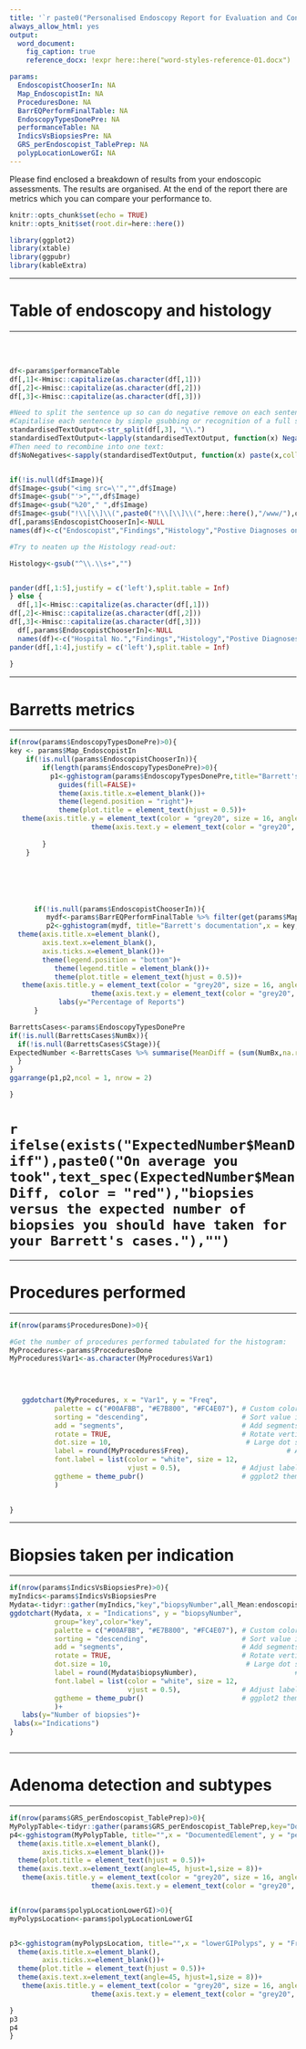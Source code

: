 ```yaml
---
title: '`r paste0("Personalised Endoscopy Report for Evaluation and Continuous Training (PERFECT) for ",params$EndoscopistChooserIn,format(Sys.time(), " %d %B, %Y"))`'
always_allow_html: yes
output:
  word_document:
    fig_caption: true
    reference_docx: !expr here::here("word-styles-reference-01.docx")

params:
  EndoscopistChooserIn: NA
  Map_EndoscopistIn: NA
  ProceduresDone: NA
  BarrEQPerformFinalTable: NA
  EndoscopyTypesDonePre: NA
  performanceTable: NA
  IndicsVsBiopsiesPre: NA
  GRS_perEndoscopist_TablePrep: NA
  polypLocationLowerGI: NA
---
```


Please find enclosed a breakdown of results from your endoscopic assessments. The results are organised. At the end of the report there are metrics which you can compare your performance to.

```r
knitr::opts_chunk$set(echo = TRUE)
knitr::opts_knit$set(root.dir=here::here())

library(ggplot2)
library(xtable)
library(ggpubr)
library(kableExtra)

```

\newpage
***
# Table of endoscopy and histology
***
\
\

```r

df<-params$performanceTable
df[,1]<-Hmisc::capitalize(as.character(df[,1]))
df[,2]<-Hmisc::capitalize(as.character(df[,2]))
df[,3]<-Hmisc::capitalize(as.character(df[,3]))

#Need to split the sentence up so can do negative remove on each sentence.
#Capitalise each sentence by simple gsubbing or recognition of a full stop (need to improve for bullet points though)
standardisedTextOutput<-str_split(df[,3], "\\.")
standardisedTextOutput<-lapply(standardisedTextOutput, function(x) NegativeRemove(x))
#Then need to recombine into one text:
df$NoNegatives<-sapply(standardisedTextOutput, function(x) paste(x,collapse="."))


if(!is.null(df$Image)){
df$Image<-gsub("<img src=\'","",df$Image)
df$Image<-gsub("'>","",df$Image)
df$Image<-gsub("%20"," ",df$Image)
df$Image<-gsub("!\\[\\]\\(",paste0("!\\[\\]\\(",here::here(),"/www/"),df$Image)
df[,params$EndoscopistChooserIn]<-NULL
names(df)<-c("Endoscopist","Findings","Histology","Postive Diagnoses only","Images")

#Try to neaten up the Histology read-out:

Histology<-gsub("^\\.\\s+","")


pander(df[,1:5],justify = c('left'),split.table = Inf)
} else {
  df[,1]<-Hmisc::capitalize(as.character(df[,1]))
df[,2]<-Hmisc::capitalize(as.character(df[,2]))
df[,3]<-Hmisc::capitalize(as.character(df[,3]))
  df[,params$EndoscopistChooserIn]<-NULL
  names(df)<-c("Hospital No.","Findings","Histology","Postive Diagnoses only")
pander(df[,1:4],justify = c('left'),split.table = Inf)
  
}


```
\newpage
***
# Barretts metrics
***

```r

if(nrow(params$EndoscopyTypesDonePre)>0){
key <- params$Map_EndoscopistIn
    if(!is.null(params$EndoscopistChooserIn)){
        if(length(params$EndoscopyTypesDonePre)>0){
          p1<-gghistogram(params$EndoscopyTypesDonePre,title="Barrett's Histopathological Grade", x = "IMorNoIM",fill = "endoscopist", stat="count",font.xtickslab = c(14, "bold", "#2E9FDF"),font.ytickslab = c(14, "bold", "#2E9FDF"))+
            guides(fill=FALSE)+
            theme(axis.title.x=element_blank())+
            theme(legend.position = "right")+
            theme(plot.title = element_text(hjust = 0.5))+
   theme(axis.title.y = element_text(color = "grey20", size = 16, angle = 90, hjust = .5, vjust = .5, face = "plain"))+
                    theme(axis.text.y = element_text(color = "grey20", size = 12, angle = 0, hjust = 1, vjust = 0, face = "plain")) 
           
        }
    }






      if(!is.null(params$EndoscopistChooserIn)){
         mydf<-params$BarrEQPerformFinalTable %>% filter(get(params$Map_EndoscopistIn) == params$EndoscopistChooserIn)
         p2<-gghistogram(mydf, title="Barrett's documentation",x = key, y = "PercentDocs", fill = "DocumentedElement", stat = "identity",position="dodge",font.font.ytickslab = c(14, "bold", "#2E9FDF"))+
  theme(axis.title.x=element_blank(),
        axis.text.x=element_blank(),
        axis.ticks.x=element_blank())+
        theme(legend.position = "bottom")+
           theme(legend.title = element_blank())+
           theme(plot.title = element_text(hjust = 0.5))+
   theme(axis.title.y = element_text(color = "grey20", size = 16, angle = 90, hjust = .5, vjust = .5, face = "plain"))+
                    theme(axis.text.y = element_text(color = "grey20", size = 12, angle = 0, hjust = 1, vjust = 0, face = "plain"))+
            labs(y="Percentage of Reports")
      }

BarrettsCases<-params$EndoscopyTypesDonePre
if(!is.null(BarrettsCases$NumBx)){
  if(!is.null(BarrettsCases$CStage)){
ExpectedNumber <-BarrettsCases %>% summarise(MeanDiff = (sum(NumBx,na.rm=TRUE)-((mean(CStage,na.rm=TRUE)+1)*2)))
  }
}
ggarrange(p1,p2,ncol = 1, nrow = 2)

}
```



#   `r ifelse(exists("ExpectedNumber$MeanDiff"),paste0("On average you took",text_spec(ExpectedNumber$MeanDiff, color = "red"),"biopsies versus the expected number of biopsies you should have taken for your Barrett's cases."),"")`

\newpage
***
# Procedures performed
***

```r
if(nrow(params$ProceduresDone)>0){

#Get the number of procedures performed tabulated for the histogram:
MyProcedures<-params$ProceduresDone
MyProcedures$Var1<-as.character(MyProcedures$Var1)


 
 
   ggdotchart(MyProcedures, x = "Var1", y = "Freq",
           palette = c("#00AFBB", "#E7B800", "#FC4E07"), # Custom color palette
           sorting = "descending",                       # Sort value in descending order
           add = "segments",                             # Add segments from y = 0 to dots
           rotate = TRUE,                                # Rotate vertically
           dot.size = 10,                                 # Large dot size
           label = round(MyProcedures$Freq),                        # Add mpg values as dot labels
           font.label = list(color = "white", size = 12, 
                             vjust = 0.5),               # Adjust label parameters
           ggtheme = theme_pubr()                        # ggplot2 theme
           )
                      

}

```

\newpage
***
# Biopsies taken per indication
***

```r

if(nrow(params$IndicsVsBiopsiesPre)>0){
myIndics<-params$IndicsVsBiopsiesPre
Mydata<-tidyr::gather(myIndics,"key","biopsyNumber",all_Mean:endoscopist_Mean)
ggdotchart(Mydata, x = "Indications", y = "biopsyNumber",
           group="key",color="key",
           palette = c("#00AFBB", "#E7B800", "#FC4E07"), # Custom color palette
           sorting = "descending",                       # Sort value in descending order
           add = "segments",                             # Add segments from y = 0 to dots
           rotate = TRUE,                                # Rotate vertically
           dot.size = 10,                                 # Large dot size
           label = round(Mydata$biopsyNumber),                        # Add mpg values as dot labels
           font.label = list(color = "white", size = 12, 
                             vjust = 0.5),               # Adjust label parameters
           ggtheme = theme_pubr()                        # ggplot2 theme
           )+
   labs(y="Number of biopsies")+
 labs(x="Indications")
}



```


\newpage
***
# Adenoma detection and subtypes
***

```r
if(nrow(params$GRS_perEndoscopist_TablePrep)>0){
MyPolypTable<-tidyr::gather(params$GRS_perEndoscopist_TablePrep,key="DocumentedElement",value="percentage",-!!rlang::sym(params$Map_EndoscopistIn))
p4<-gghistogram(MyPolypTable, title="",x = "DocumentedElement", y = "percentage", stat = "identity",position="dodge",fill="black")+
  theme(axis.title.x=element_blank(),
        axis.ticks.x=element_blank())+
  theme(plot.title = element_text(hjust = 0.5))+
  theme(axis.text.x=element_text(angle=45, hjust=1,size = 8))+
   theme(axis.title.y = element_text(color = "grey20", size = 16, angle = 90, hjust = .5, vjust = .5, face = "plain"))+
                    theme(axis.text.y = element_text(color = "grey20", size = 12, angle = 0, hjust = 1, vjust = 0, face = "plain"))


if(nrow(params$polypLocationLowerGI)>0){
myPolypsLocation<-params$polypLocationLowerGI


p3<-gghistogram(myPolypsLocation, title="",x = "lowerGIPolyps", y = "Freq", stat = "identity",position="dodge",fill="black")+
  theme(axis.title.x=element_blank(),
        axis.ticks.x=element_blank())+
  theme(plot.title = element_text(hjust = 0.5))+
  theme(axis.text.x=element_text(angle=45, hjust=1,size = 8))+
   theme(axis.title.y = element_text(color = "grey20", size = 16, angle = 90, hjust = .5, vjust = .5, face = "plain"))+
                    theme(axis.text.y = element_text(color = "grey20", size = 12, angle = 0, hjust = 1, vjust = 0, face = "plain"))

}
p3
p4
}
```

